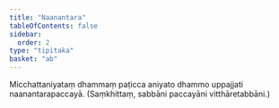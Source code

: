 ```yaml
---
title: "Naanantara"
tableOfContents: false
sidebar:
  order: 2
type: "tipitaka"
basket: "ab"
---
```



<DynamicBreadcrumb />

<Division number="10">

<Paragraph number="2280">
Micchattaniyataṃ dhammaṃ paṭicca aniyato dhammo uppajjati naanantarapaccayā. (Saṃkhittaṃ, sabbāni paccayāni vitthāretabbāni.)
</Paragraph>
</Division>